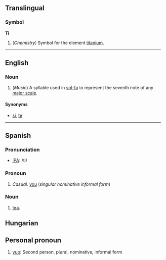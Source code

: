 ==Translingual==
===Symbol===
'''Ti'''

#(''Chemistry'') Symbol for the element [[titanium]].

----
==English==
===Noun===

#(''Music'') A syllable used in [[sol-fa]] to represent the seventh note of any [[major scale]].

====Synonyms====
*[[si]], [[te]]

----
==Spanish==
===Pronunciation===
*[[w:IPA|IPA]]: /ti/

===Pronoun===
#''Casual.'' [[you]] (''singular nominative informal form'')

===Noun===
#[[tea]].


==Hungarian==
==Personal pronoun==

#[[yuo]]: Second person, plural, nominative, informal form
